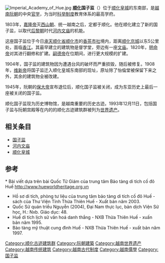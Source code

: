 [[File:Imperial_Academy_of_Hue.jpg|right]]
'''[[顺化|顺化]]国子监'''（{{vie|v=Quốc Tử Giám|hn=國子監}}）位于[[顺化皇城|顺化皇城]]的东南部，是[[越南|越南]][[阮朝|阮朝]]的中央[[官学|官学]]，为当时[[科举制度|科举制度]]教育体系的最高学府。

1803年，[[嘉隆帝|嘉隆帝]]灭[[西山朝|西山朝]]、统一越南之后，定都于顺化。他在顺化建立了新的国子监，以取代[[后黎朝|后黎朝]]时代[[河内文庙|河内文庙]]的机能。

这座国子监位于今日[[承天顺化省|承天顺化省]][[顺化市|顺化市]]的[[香茶市社|香茶市社]]境内，距离[[顺化京城|顺化京城]]以东5公里处，面临[[香江_(越南)|香江]]。其最早建立的建筑物是督学堂，旁边有一座[[文庙|文庙]]。1820年，[[明命帝|明命帝]]对其进行翻修和扩建。[[嗣德帝|嗣德帝]]在位期间，进行更大规模的扩建。

1904年，国子监的建筑物因为遭遇台风的破坏而严重损毁，随后被修复。1908年，[[维新帝|维新帝]]将国子监迁入顺化皇城东南部的现址，原址除了怡倫堂被保留下来之外，其余的建筑物全被改建。

1945年，阮朝的[[保大帝|保大帝]]宣布退位后，顺化国子监被关闭，成为东亚历史上最后一座被关闭的国子监。

顺化国子监现为历史博物馆，是越南重要的历史古迹。1993年12月11日，包括国子监与阮朝宫殿等在内的的顺化古迹建筑群被列为[[世界遗产|世界遗产]]。
== 相关条目 ==
*[[国子监|国子监]]
*[[河内文庙|河内文庙]]
*[[顺化皇城|顺化皇城]]
== 参考 ==
<references/>* Bài viết dựa trên bài Quốc Tử Giám của trung tâm Bảo tàng di tích cố đô Huế http://www.hueworldheritage.org.vn{{Wayback|url=http://www.hueworldheritage.org.vn/ |date=20200925095621 }}
* Hồ sơ di tích, phòng tư liệu của trung tâm bảo tàng di tích cố đô Huế - sách của Thư Viện Tỉnh Thừa Thiên Huế - Xuất bản năm 2003.
* Quốc Sử quán triều Nguyễn (2004), Đại Nam thực lục, bản dịch Viện Sử học, H.: Nxb. Giáo dục: 48.
* Huế di tích lịch sử văn hoá danh thắng - NXB Thừa Thiên Huế - xuấn bản năm 1995.
* Bảo tàng mỹ thuật cung đình Huế - NXB Thừa Thiên Huế - xuất bản năm 1997.

{{顺化古迹建筑群}}
{{阮福映}}

[[Category:顺化古迹建筑群|Category:顺化古迹建筑群]]
[[Category:阮朝建築|Category:阮朝建築]]
[[Category:越南世界遗产|Category:越南世界遗产]]
[[Category:越南传统建筑|Category:越南传统建筑]]
[[Category:越南古代制度|Category:越南古代制度]]
[[Category:越南儒學|Category:越南儒學]]
[[Category:国子监|Category:国子监]]